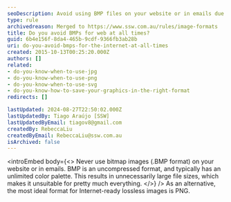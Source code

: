 ```yaml
---
seoDescription: Avoid using BMP files on your website or in emails due to their large file sizes; opt for PNG for better performance online
type: rule
archivedreason: Merged to https://www.ssw.com.au/rules/image-formats
title: Do you avoid BMPs for web at all times?
guid: 6b4e156f-8da4-465b-9cdf-9366fb3ab28b
uri: do-you-avoid-bmps-for-the-internet-at-all-times
created: 2015-10-13T00:25:20.000Z
authors: []
related:
- do-you-know-when-to-use-jpg
- do-you-know-when-to-use-png
- do-you-know-when-to-use-svg
- do-you-know-how-to-save-your-graphics-in-the-right-format
redirects: []

lastUpdated: 2024-08-27T22:50:02.000Z
lastUpdatedBy: Tiago Araújo [SSW]
lastUpdatedByEmail: tiagov8@gmail.com
createdBy: RebeccaLiu
createdByEmail: RebeccaLiu@ssw.com.au
isArchived: false
---
```


<introEmbed
  body={<>
Never use bitmap images (.BMP format) on your website or in emails. BMP is an uncompressed format, and typically has an unlimited color palette. This results in unnecessarily large file sizes, which makes it unsuitable for pretty much everything.
  </>}
/>
As an alternative, the most ideal format for Internet-ready lossless images is PNG.
